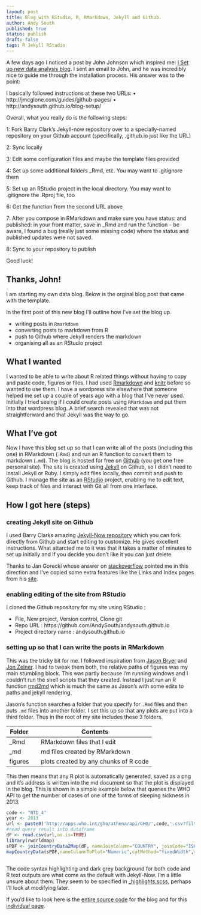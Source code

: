 ```yaml
---
layout: post
title: Blog with RStudio, R, RMarkdown, Jekyll and Github.
author: Andy South
published: true
status: publish
draft: false
tags: R Jekyll RStudio
---
```

 
A few days ago I noticed a post by John Johnson which inspired me: [I Set up new data analysis blog](http://realizationsinbiostatistics.blogspot.se/2016/12/i-set-up-new-data-analysis-blog.html). 
I sent an email to John, and he was incredibly nice to guide me through the installation process. His answer was to the point:
 
I basically followed instructions at these two URLs:
•	http://jmcglone.com/guides/github-pages/
•	http://andysouth.github.io/blog-setup/
 
Overall, what you really do is the following steps:
 
1: Fork Barry Clark’s Jekyll-now repository over to a specially-named repository on your Github account (specifically, <username>.github.io just like the URL)
 
2: Sync locally
 
3: Edit some configuration files and maybe the template files provided
 
4: Set up some additional folders _Rmd, etc. You may want to .gitignore them
 
5: Set up an RStudio project in the local directory. You may want to .gitignore the .Rproj file, too
 
6: Get the function from the second URL above
 
7: After you compose in RMarkdown and make sure you have status: and published: in your front matter, save in _Rmd and run the function – be aware, I found a bug (really just some missing code) where the status and published updates were not saved.
 
8: Sync to your repository to publish
 
Good luck!
 
## Thanks, John! 
 
I am starting my own data blog. Below is the orginal blog post that came with the template. 
 
 
 
 
In the first post of this new blog I'll outline how I've set the blog up. 
 
* writing posts in `Rmarkdown`
* converting posts to markdown from R
* push to Github where Jekyll renders the markdown
* organising all as an RStudio project 
 
## What I wanted
I wanted to be able to write about R related things without having to copy and paste code, figures or files. I had used [Rmarkdown](http://rmarkdown.rstudio.com/) and [knitr](http://yihui.name/knitr/) before so wanted to use them. I have a wordpress site elsewhere that someone helped me set up a couple of years ago with a blog that I've never used. Initially I tried seeing if I could create posts using `RMarkdown` and put them into that wordpress blog. A brief search revealed that was not straightforward and that Jekyll was the way to go.  
 
## What I've got
Now I have this blog set up so that I can write all of the posts (including this one) in RMarkdown (`.Rmd`) and run an R function to convert them to markdown (`.md`). The blog is hosted for free on [Github](https://github.com/) (you get one free personal site). The site is created using [Jekyll](http://jekyllrb.com/) on Github, so I didn't need to install Jekyll or Ruby. I simply edit files locally, then commit and push to Github. I manage the site as an [RStudio](http://www.rstudio.com/products/RStudio) project, enabling me to edit text, keep track of files and interact with Git all from one interface.  
 
## How I got here (steps)
 
### creating Jekyll site on Github
I used Barry Clarks amazing [Jekyll-Now repository](https://github.com/barryclark/jekyll-now) which you can fork directly from Github and start editing to customize. He gives excellent instructions. What attarcted me to it was that it takes a matter of minutes to set up initially and if you decide you don't like it you can just delete.  
 
Thanks to Jan Gorecki whose answer on [stackoverflow](http://stackoverflow.com/a/26703757/1718356) pointed me in this direction and I've copied some extra features like the Links and Index pages from his [site](https://github.com/jangorecki/jangorecki.github.io).  
 
### enabling editing of the site from RStudio
I cloned the Github repository for my site using RStudio :
 
* File, New project, Version control, Clone git
* Repo URL : https://github.com/AndySouth/andysouth.github.io
* Project directory name : andysouth.github.io
 
 
### setting up so that I can write the posts in RMarkdown
This was the tricky bit for me. I followed inspiration from [Jason Bryer](http://jason.bryer.org/posts/2012-12-10/Markdown_Jekyll_R_for_Blogging.html) and [Jon Zelner](http://www.jonzelner.net/jekyll/knitr/r/2014/07/02/autogen-knitr/). I had to tweak them both, the relative paths of figures was my main stumbling block. This was partly because I'm running windows and I couldn't run the shell scripts that they created. Instead I just run an R function [rmd2md](https://github.com/AndySouth/andysouth.github.io/blob/master/rmd2md.r) which is much the same as Jason's with some edits to paths and jekyll rendering. 
 
 
Jason's function searches a folder that you specify for `.Rmd` files and then puts `.md` files into another folder. I set this up so that any plots are put into a third folder. Thus in the root of my site includes these 3 folders.
 
| Folder |     | Contents |
| ------ | --- | --- |
| _Rmd   |  | RMarkdown files that I edit |
| _md    |  | md files created by RMarkdown |
| figures |  | plots created by any chunks of R code |
 
This then means that any R plot is automatically generated, saved as a png and it's address is written into the md document so that the plot is displayed in the blog. This is shown in a simple example below that queries the WHO API to get the number of cases of one of the forms of sleeping sickness in 2013.
 
```r
code <- "NTD_4"
year <- 2013
url <- paste0('http://apps.who.int/gho/athena/api/GHO/',code,'.csv?filter=COUNTRY:*;YEAR:',year)
#read query result into dataframe
dF <- read.csv(url,as.is=TRUE)
library(rworldmap)
sPDF <- joinCountryData2Map(dF, nameJoinColumn="COUNTRY", joinCode="ISO3")
mapCountryData(sPDF,nameColumnToPlot="Numeric",catMethod="fixedWidth",mapRegion="africa", mapTitle="Gambian sleeping sickness cases in 2013")
 
```
 
The code syntax highlighting and dark grey background for both code and R text outputs are what come as the default with Jekyll-Now. I'm a little unsure about them. They seem to be specified in [_highlights.scss](https://github.com/AndySouth/andysouth.github.io/blob/master/_scss/_highlights.scss), perhaps I'll look at modifying later.   
 
 
If you'd like to look here is the [entire source code](https://github.com/AndySouth/andysouth.github.io/) for the blog and for this [individual page](https://github.com/AndySouth/andysouth.github.io/blob/master/_rmd/2014-12-10-blog-setup.Rmd).  
